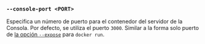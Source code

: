 ### `--console-port <PORT>`

Especifica un número de puerto para el contenedor del servidor de la Consola.
Por defecto, se utiliza el puerto `3000`.
Similar a la forma solo puerto de [la opción `--expose`][docker run expose] para `docker run`.

[docker run expose]: https://docs.docker.com/reference/cli/docker/container/run/#publish